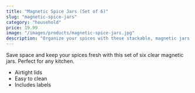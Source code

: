 ```yaml
---
title: "Magnetic Spice Jars (Set of 6)"
slug: "magnetic-spice-jars"
category: "household"
price: 19.99
image: "/images/products/magnetic-spice-jars.jpg"
description: "Organize your spices with these stackable, magnetic jars."
---
```


Save space and keep your spices fresh with this set of six clear magnetic jars. Perfect for any kitchen.

- Airtight lids
- Easy to clean
- Includes labels

